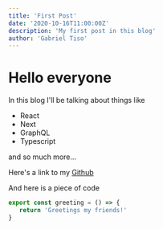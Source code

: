 ```yaml
---
title: 'First Post'
date: '2020-10-16T11:00:00Z'
description: 'My first post in this blog'
author: 'Gabriel Tiso'
---
```


# Hello everyone

In this blog I'll be talking about things like 

- React
- Next 
- GraphQL
- Typescript 

and so much more...

Here's a link to my [Github](https://github.com/Gabriel2233)

And here is a piece of code 

```js
export const greeting = () => {
   return 'Greetings my friends!'
}
```
